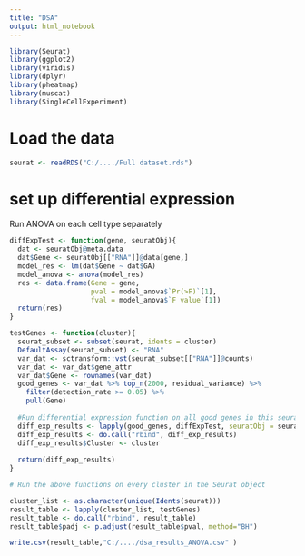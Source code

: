 ---
title: "DSA"
output: html_notebook
---

```{r}
library(Seurat)
library(ggplot2)
library(viridis)
library(dplyr)
library(pheatmap)
library(muscat)
library(SingleCellExperiment)
```

# Load the data
```{r}
seurat <- readRDS("C:/..../Full dataset.rds")
```

# set up differential expression
Run ANOVA on each cell type separately
```{r}
diffExpTest <- function(gene, seuratObj){
  dat <- seuratObj@meta.data
  dat$Gene <- seuratObj[["RNA"]]@data[gene,]
  model_res <- lm(dat$Gene ~ dat$GA)
  model_anova <- anova(model_res)
  res <- data.frame(Gene = gene,
                    pval = model_anova$`Pr(>F)`[1],
                    fval = model_anova$`F value`[1])
  return(res)
}

testGenes <- function(cluster){
  seurat_subset <- subset(seurat, idents = cluster)
  DefaultAssay(seurat_subset) <- "RNA"
  var_dat <- sctransform::vst(seurat_subset[["RNA"]]@counts)
  var_dat <- var_dat$gene_attr
  var_dat$Gene <- rownames(var_dat)
  good_genes <- var_dat %>% top_n(2000, residual_variance) %>%
    filter(detection_rate >= 0.05) %>%
    pull(Gene)
  
  #Run differential expression function on all good genes in this seurat subset
  diff_exp_results <- lapply(good_genes, diffExpTest, seuratObj = seurat_subset)
  diff_exp_results <- do.call("rbind", diff_exp_results)
  diff_exp_results$Cluster <- cluster 
  
  return(diff_exp_results)
}

# Run the above functions on every cluster in the Seurat object

cluster_list <- as.character(unique(Idents(seurat)))
result_table <- lapply(cluster_list, testGenes)
result_table <- do.call("rbind", result_table)
result_table$padj <- p.adjust(result_table$pval, method="BH")
```

```{r}
write.csv(result_table,"C:/..../dsa_results_ANOVA.csv" )
```


